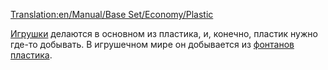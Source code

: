 [[Translation:en/Manual/Base Set/Economy/Plastic]]

{{ru/Груз| груз=Пластик
| изображение=PlasticFountains.png
| производит=[[ru/Manual/Base Set/Economy/Фонтаны пластика|Фонтаны пластика]]
| принимает=[[ru/Manual/Base Set/Economy/Завод игрушек|Завод игрушек]]
}}

[[ru/Manual/Base Set/Economy/Игрушки|Игрушки]] делаются в основном из пластика, и, конечно, пластик нужно где-то добывать. В игрушечном мире он добывается из [[ru/Manual/Base Set/Economy/Фонтаны пластика|фонтанов пластика]].